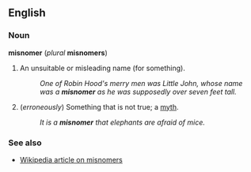 ==English==
=== Noun ===
'''misnomer''' (''plural'' '''misnomers''')

#An unsuitable or misleading name (for something).
#:''One of Robin Hood's merry men was Little John, whose name was a '''misnomer''' as he was supposedly over seven feet tall.''
#(''erroneously'') Something that is not true; a [[myth]].
#:''It is a '''misnomer''' that elephants are afraid of mice.''

===See also===
*[[w:misnomer|Wikipedia article on misnomers]]